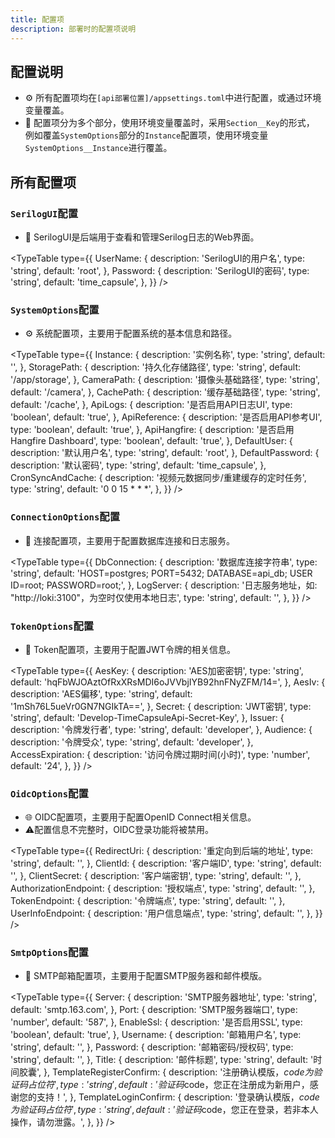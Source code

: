 ```yaml
---
title: 配置项
description: 部署时的配置项说明
---
```













## 配置说明
- ⚙️ 所有配置项均在`[api部署位置]/appsettings.toml`中进行配置，或通过环境变量覆盖。
- 🔑 配置项分为多个部分，使用环境变量覆盖时，采用`Section__Key`的形式，
例如覆盖`SystemOptions`部分的`Instance`配置项，使用环境变量`SystemOptions__Instance`进行覆盖。

## 所有配置项

### `SerilogUI`配置
- 📝 SerilogUI是后端用于查看和管理Serilog日志的Web界面。

<TypeTable
    type={{
        UserName: {
            description: 'SerilogUI的用户名',
            type: 'string',
            default: 'root',
        },
        Password: {
            description: 'SerilogUI的密码',
            type: 'string',
            default: 'time_capsule',
        },
    }}
/>

### `SystemOptions`配置
- ⚙️ 系统配置项，主要用于配置系统的基本信息和路径。

<TypeTable
    type={{
        Instance: {
            description: '实例名称',
            type: 'string',
            default: '',
        },
        StoragePath: {
            description: '持久化存储路径',
            type: 'string',
            default: '/app/storage',
        },
        CameraPath: {
            description: '摄像头基础路径',
            type: 'string',
            default: '/camera',
        },
        CachePath: {
            description: '缓存基础路径',
            type: 'string',
            default: '/cache',
        },
        ApiLogs: {
            description: '是否启用API日志UI',
            type: 'boolean',
            default: 'true',
        },
        ApiReference: {
            description: '是否启用API参考UI',
            type: 'boolean',
            default: 'true',
        },
        ApiHangfire: {
            description: '是否启用Hangfire Dashboard',
            type: 'boolean',
            default: 'true',
        },
        DefaultUser: {
            description: '默认用户名',
            type: 'string',
            default: 'root',
        },
        DefaultPassword: {
            description: '默认密码',
            type: 'string',
            default: 'time_capsule',
        },
        CronSyncAndCache: {
            description: '视频元数据同步/重建缓存的定时任务',
            type: 'string',
            default: '0 0 15 * * *',
        },
    }}
/>

### `ConnectionOptions`配置
- 🔌 连接配置项，主要用于配置数据库连接和日志服务。

<TypeTable
    type={{
        DbConnection: {
            description: '数据库连接字符串',
            type: 'string',
            default: 'HOST=postgres; PORT=5432; DATABASE=api_db; USER ID=root; PASSWORD=root;',
        },
        LogServer: {
            description: '日志服务地址，如: "http://loki:3100"，为空时仅使用本地日志',
            type: 'string',
            default: '',
        },
    }}
/>

### `TokenOptions`配置
- 🔑 Token配置项，主要用于配置JWT令牌的相关信息。

<TypeTable
    type={{
        AesKey: {
            description: 'AES加密密钥',
            type: 'string',
            default: 'hqFbWJOAztOfRxXRsMDI6oJVVbjIYB92hnFNyZFM/14=',
        },
        AesIv: {
            description: 'AES偏移',
            type: 'string',
            default: '1mSh76L5ueVr0GN7NGIkTA==',
        },
        Secret: {
            description: 'JWT密钥',
            type: 'string',
            default: 'Develop-TimeCapsuleApi-Secret-Key',
        },
        Issuer: {
            description: '令牌发行者',
            type: 'string',
            default: 'developer',
        },
        Audience: {
            description: '令牌受众',
            type: 'string',
            default: 'developer',
        },
        AccessExpiration: {
            description: '访问令牌过期时间(小时)',
            type: 'number',
            default: '24',
        },
    }}
/>

### `OidcOptions`配置
- 🌐 OIDC配置项，主要用于配置OpenID Connect相关信息。
- ⚠️配置信息不完整时，OIDC登录功能将被禁用。

<TypeTable
    type={{
        RedirectUri: {
            description: '重定向到后端的地址',
            type: 'string',
            default: '',
        },
        ClientId: {
            description: '客户端ID',
            type: 'string',
            default: '',
        },
        ClientSecret: {
            description: '客户端密钥',
            type: 'string',
            default: '',
        },
        AuthorizationEndpoint: {
            description: '授权端点',
            type: 'string',
            default: '',
        },
        TokenEndpoint: {
            description: '令牌端点',
            type: 'string',
            default: '',
        },
        UserInfoEndpoint: {
            description: '用户信息端点',
            type: 'string',
            default: '',
        },
    }}
/>

### `SmtpOptions`配置
- 📧 SMTP邮箱配置项，主要用于配置SMTP服务器和邮件模版。

<TypeTable
    type={{
        Server: {
            description: 'SMTP服务器地址',
            type: 'string',
            default: 'smtp.163.com',
        },
        Port: {
            description: 'SMTP服务器端口',
            type: 'number',
            default: '587',
        },
        EnableSsl: {
            description: '是否启用SSL',
            type: 'boolean',
            default: 'true',
        },
        Username: {
            description: '邮箱用户名',
            type: 'string',
            default: '',
        },
        Password: {
            description: '邮箱密码/授权码',
            type: 'string',
            default: '',
        },
        Title: {
            description: '邮件标题',
            type: 'string',
            default: '时间胶囊',
        },
        TemplateRegisterConfirm: {
            description: '注册确认模版，$code为验证码占位符',
            type: 'string',
            default: '验证码$code，您正在注册成为新用户，感谢您的支持！',
        },
        TemplateLoginConfirm: {
            description: '登录确认模版，$code为验证码占位符',
            type: 'string',
            default: '验证码$code，您正在登录，若非本人操作，请勿泄露。',
        },
    }}
/>